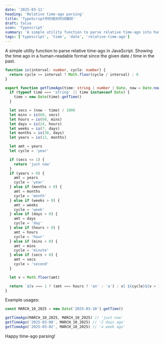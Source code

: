 ```yaml
---
date: '2025-03-11'
heading: 'Relative time-ago parsing'
title: 'TypeScript中的相对时间解析'
draft: false
icon: 'Typescript'
summary: 'A simple utility function to parse relative time-ago into human-readable format.'
tags: ['typescript', 'time', 'date', 'relative-time-ago']
---
```


A simple utility function to parse relative time-ago in JavaScript. Showing the time ago in a human-readable format
since the given date / time in the past.

```ts:time-ago.ts showLineNumbers
function is(interval: number, cycle: number) {
  return cycle >= interval ? Math.floor(cycle / interval) : 0
}

export function getTimeAgo(time: string | number | Date, now = Date.now()): string {
  if (typeof time === 'string' || time instanceof Date) {
    time = new Date(time).getTime()
  }

  let secs = (now - time) / 1000
  let mins = is(60, secs)
  let hours = is(60, mins)
  let days = is(24, hours)
  let weeks = is(7, days)
  let months = is(30, days)
  let years = is(12, months)

  let amt = years
  let cycle = 'year'

  if (secs <= 1) {
    return 'just now'
  }
  if (years > 0) {
    amt = years
    cycle = 'year'
  } else if (months > 0) {
    amt = months
    cycle = 'month'
  } else if (weeks > 0) {
    amt = weeks
    cycle = 'week'
  } else if (days > 0) {
    amt = days
    cycle = 'day'
  } else if (hours > 0) {
    amt = hours
    cycle = 'hour'
  } else if (mins > 0) {
    amt = mins
    cycle = 'minute'
  } else if (secs > 0) {
    amt = secs
    cycle = 'second'
  }

  let v = Math.floor(amt)

  return `${v === 1 ? (amt === hours ? 'an' : 'a') : v} ${cycle}${v > 1 ? 's' : ''} ago`
}
```

Example usages:

```ts:example.ts
const MARCH_10_2025 = new Date('2025-03-10').getTime()

getTimeAgo(MARCH_10_2025, MARCH_10_2025) // 'just now'
getTimeAgo('2025-03-08', MARCH_10_2025) // '2 days ago'
getTimeAgo('2025-03-02', MARCH_10_2025) // 'a week ago'
```

Happy time-ago parsing! <Twemoji emoji="clinking-beer-mugs" />
